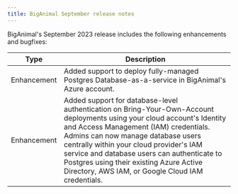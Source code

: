```yaml
---
title: BigAnimal September release notes
---
```


BigAnimal's September 2023 release includes the following enhancements and bugfixes:

|    Type     |                                                                                                                                                                                            Description                                                                                                                                                                                            |
| ----------- | ------------------------------------------------------------------------------------------------------------------------------------------------------------------------------------------------------------------------------------------------------------------------------------------------------------------------------------------------------------------------------------------------- |
| Enhancement | Added support to deploy fully-managed Postgres Database-as-a-service in BigAnimal's Azure account.                                                                                                                                                                                                                                                                                                |
| Enhancement | Added support for database-level authentication on Bring-Your-Own-Account deployments using your cloud account's Identity and Access Management (IAM) credentials. Admins can now manage database users centrally within your cloud provider's IAM service and database users can authenticate to Postgres using their existing Azure Active Directory, AWS IAM, or Google Cloud IAM credentials. |
